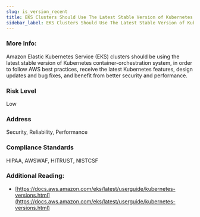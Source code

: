 ```yaml
---
slug: is_version_recent
title: EKS Clusters Should Use The Latest Stable Version of Kubernetes
sidebar_label: EKS Clusters Should Use The Latest Stable Version of Kubernetes
---
```


### More Info:

Amazon Elastic Kubernetes Service (EKS) clusters should be using the latest stable version of Kubernetes container-orchestration system, in order to follow AWS best practices, receive the latest Kubernetes features, design updates and bug fixes, and benefit from better security and performance.

### Risk Level

Low

### Address

Security, Reliability, Performance

### Compliance Standards

HIPAA, AWSWAF, HITRUST, NISTCSF


### Additional Reading:

- [https://docs.aws.amazon.com/eks/latest/userguide/kubernetes-versions.html](https://docs.aws.amazon.com/eks/latest/userguide/kubernetes-versions.html) 

